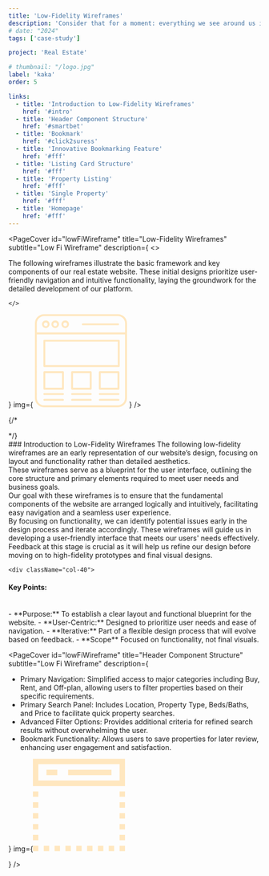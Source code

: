```yaml
---
title: 'Low-Fidelity Wireframes'
description: 'Consider that for a moment: everything we see around us is assumed to have had a cause and is contingent upon.'
# date: "2024"
tags: ['case-study']

project: 'Real Estate'

# thumbnail: "/logo.jpg"
label: 'kaka'
order: 5

links:
  - title: 'Introduction to Low-Fidelity Wireframes'
    href: '#intro'
  - title: 'Header Component Structure'
    href: '#smartbet'
  - title: 'Bookmark'
    href: '#click2suress'
  - title: 'Innovative Bookmarking Feature'
    href: '#fff'
  - title: 'Listing Card Structure'
    href: '#fff'
  - title: 'Property Listing'
    href: '#fff'
  - title: 'Single Property'
    href: '#fff'
  - title: 'Homepage'
    href: '#fff'
---
```



<PageCover id="lowFiWireframe"
  title="Low-Fidelity Wireframes"
  subtitle="Low Fi Wireframe"
  description={
    <>
    <p>
    The following wireframes illustrate the basic framework and key components of our real estate website. These initial designs prioritize user-friendly navigation and intuitive functionality, laying the groundwork for the detailed development of our platform.
    </p>

    </>
  }
  img={ <svg width="184" height="186" viewBox="0 0 184 186" fill="none" xmlns="http://www.w3.org/2000/svg">
<path d="M165.859 0.515625H18.1595C13.3497 0.525601 8.73938 2.43739 5.33652 5.83307C1.93365 9.22875 0.0150048 13.8321 0 18.6368V167.768C0.0100211 172.574 1.92707 177.18 5.33101 180.577C8.73495 183.974 13.3481 185.884 18.1595 185.889H165.859C170.669 185.884 175.28 183.973 178.681 180.576C182.082 177.178 183.995 172.572 184 167.768V38.7819V18.6368C183.99 13.8338 182.076 9.23045 178.676 5.83423C175.276 2.43802 170.668 0.525621 165.859 0.515625ZM7.13883 9.51946C8.47842 7.89322 10.1606 6.58218 12.0656 5.67978C13.9705 4.77737 16.0512 4.30583 18.1595 4.29875H165.859C169.665 4.30376 173.313 5.81597 176.003 8.50379C178.694 11.1916 180.208 14.8356 180.213 18.6368V36.8715H3.84398V18.6368C3.84622 15.3072 5.01148 12.0827 7.13883 9.51946ZM165.859 182.106H18.1595C14.3525 182.101 10.7027 180.589 8.00894 177.902C5.31523 175.214 3.79719 171.57 3.78718 167.768V40.6546H180.099V167.768C180.094 171.549 178.596 175.176 175.93 177.861C173.264 180.545 169.645 182.071 165.859 182.106ZM21.6816 28.0568C23.1837 28.0567 24.6518 27.6104 25.8993 26.7748C27.1469 25.9391 28.1176 24.7518 28.688 23.3637C29.2584 21.9757 29.4027 20.4495 29.1027 18.9793C28.8027 17.5091 28.0719 16.1611 27.0031 15.1068C25.9343 14.0525 24.5758 13.3395 23.1004 13.0583C21.6249 12.7771 20.0991 12.9405 18.7168 13.5277C17.3345 14.1149 16.1582 15.0994 15.3375 16.3561C14.5167 17.6127 14.0885 19.0848 14.1072 20.5851C14.1321 22.5754 14.9411 24.4757 16.3589 25.8742C17.7767 27.2728 19.689 28.0569 21.6816 28.0568ZM21.6816 16.8966C22.4346 16.8968 23.1705 17.1213 23.7951 17.5413C24.4198 17.9613 24.905 18.5578 25.1886 19.2546C25.4723 19.9514 25.5415 20.7169 25.3876 21.4532C25.2336 22.1895 24.8634 22.8633 24.3242 23.3884C23.7851 23.9135 23.1014 24.2662 22.3607 24.4013C21.6199 24.5364 20.8556 24.4478 20.1655 24.147C19.4753 23.8461 18.8907 23.3465 18.4861 22.712C18.0816 22.0776 17.8756 21.3371 17.8944 20.5851C17.9191 19.5982 18.329 18.6601 19.0366 17.971C19.7442 17.2818 20.6934 16.8962 21.6816 16.8966ZM40.5039 28.0568C42.0059 28.0567 43.4741 27.6104 44.7216 26.7748C45.9692 25.9391 46.9399 24.7518 47.5103 23.3637C48.0807 21.9757 48.225 20.4495 47.925 18.9793C47.625 17.5091 46.8941 16.1611 45.8254 15.1068C44.7566 14.0525 43.3981 13.3395 41.9226 13.0583C40.4472 12.7771 38.9213 12.9405 37.5391 13.5277C36.1568 14.1149 34.9805 15.0994 34.1597 16.3561C33.3389 17.6127 32.9107 19.0848 32.9295 20.5851C32.9544 22.5754 33.7634 24.4757 35.1812 25.8742C36.599 27.2728 38.5113 28.0569 40.5039 28.0568ZM40.5039 16.8966C41.2569 16.8968 41.9927 17.1213 42.6174 17.5413C43.2421 17.9613 43.7272 18.5578 44.0109 19.2546C44.2945 19.9514 44.3638 20.7169 44.2098 21.4532C44.0559 22.1895 43.6857 22.8633 43.1465 23.3884C42.6073 23.9135 41.9237 24.2662 41.1829 24.4013C40.4422 24.5364 39.6779 24.4478 38.9878 24.147C38.2976 23.8461 37.7129 23.3465 37.3084 22.712C36.9039 22.0776 36.6979 21.3371 36.7167 20.5851C36.7414 19.5982 37.1513 18.6601 37.8588 17.971C38.5664 17.2818 39.5156 16.8962 40.5039 16.8966ZM60.5002 28.0568C62.0022 28.0567 63.4704 27.6104 64.7179 26.7748C65.9655 25.9391 66.9361 24.7518 67.5065 23.3637C68.0769 21.9757 68.2213 20.4495 67.9213 18.9793C67.6213 17.5091 66.8904 16.1611 65.8216 15.1068C64.7529 14.0525 63.3944 13.3395 61.9189 13.0583C60.4435 12.7771 58.9176 12.9405 57.5354 13.5277C56.1531 14.1149 54.9768 15.0994 54.156 16.3561C53.3352 17.6127 52.907 19.0848 52.9258 20.5851C52.9507 22.5754 53.7597 24.4757 55.1775 25.8742C56.5953 27.2728 58.5076 28.0569 60.5002 28.0568ZM60.5002 16.8966C61.2532 16.8968 61.989 17.1213 62.6137 17.5413C63.2384 17.9613 63.7235 18.5578 64.0072 19.2546C64.2908 19.9514 64.3601 20.7169 64.2061 21.4532C64.0522 22.1895 63.682 22.8633 63.1428 23.3884C62.6036 23.9135 61.92 24.2662 61.1792 24.4013C60.4385 24.5364 59.6742 24.4478 58.9841 24.147C58.2939 23.8461 57.7092 23.3465 57.3047 22.712C56.9002 22.0776 56.6942 21.3371 56.713 20.5851C56.7377 19.5982 57.1476 18.6601 57.8551 17.971C58.5627 17.2818 59.5119 16.8962 60.5002 16.8966ZM93.7326 20.5851C93.7326 20.0834 93.9321 19.6023 94.2873 19.2476C94.6424 18.8928 95.124 18.6935 95.6262 18.6935H166.295C166.797 18.6935 167.279 18.8928 167.634 19.2476C167.989 19.6023 168.189 20.0834 168.189 20.5851C168.189 21.0868 167.989 21.5679 167.634 21.9226C167.279 22.2774 166.797 22.4767 166.295 22.4767H95.6262C95.124 22.4767 94.6424 22.2774 94.2873 21.9226C93.9321 21.5679 93.7326 21.0868 93.7326 20.5851ZM57.9249 159.71C57.9249 160.211 57.7254 160.692 57.3703 161.047C57.0151 161.402 56.5335 161.601 56.0313 161.601H18.8223C18.3201 161.601 17.8384 161.402 17.4833 161.047C17.1282 160.692 16.9287 160.211 16.9287 159.71C16.9287 159.208 17.1282 158.727 17.4833 158.372C17.8384 158.017 18.3201 157.818 18.8223 157.818H56.0313C56.5335 157.818 57.0151 158.017 57.3703 158.372C57.7254 158.727 57.9249 159.208 57.9249 159.71ZM57.9249 171.172C57.9249 171.674 57.7254 172.155 57.3703 172.51C57.0151 172.865 56.5335 173.064 56.0313 173.064H18.8223C18.3201 173.064 17.8384 172.865 17.4833 172.51C17.1282 172.155 16.9287 171.674 16.9287 171.172C16.9287 170.671 17.1282 170.19 17.4833 169.835C17.8384 169.48 18.3201 169.281 18.8223 169.281H56.0313C56.5335 169.281 57.0151 169.48 57.3703 169.835C57.7254 170.19 57.9249 170.671 57.9249 171.172ZM113.407 159.71C113.407 160.211 113.208 160.692 112.852 161.047C112.497 161.402 112.016 161.601 111.513 161.601H74.2287C73.7265 161.601 73.2448 161.402 72.8897 161.047C72.5346 160.692 72.3351 160.211 72.3351 159.71C72.3351 159.208 72.5346 158.727 72.8897 158.372C73.2448 158.017 73.7265 157.818 74.2287 157.818H111.513C112.016 157.818 112.497 158.017 112.852 158.372C113.208 158.727 113.407 159.208 113.407 159.71ZM113.407 171.172C113.407 171.674 113.208 172.155 112.852 172.51C112.497 172.865 112.016 173.064 111.513 173.064H74.2287C73.7265 173.064 73.2448 172.865 72.8897 172.51C72.5346 172.155 72.3351 171.674 72.3351 171.172C72.3351 170.671 72.5346 170.19 72.8897 169.835C73.2448 169.48 73.7265 169.281 74.2287 169.281H111.513C112.016 169.281 112.497 169.48 112.852 169.835C113.208 170.19 113.407 170.671 113.407 171.172ZM167.545 51.4554H18.8223C18.3201 51.4554 17.8384 51.6547 17.4833 52.0094C17.1282 52.3642 16.9287 52.8453 16.9287 53.347V103.946C16.9287 104.448 17.1282 104.929 17.4833 105.284C17.8384 105.639 18.3201 105.838 18.8223 105.838H167.545C168.047 105.838 168.529 105.639 168.884 105.284C169.239 104.929 169.438 104.448 169.438 103.946V53.347C169.438 52.8453 169.239 52.3642 168.884 52.0094C168.529 51.6547 168.047 51.4554 167.545 51.4554ZM165.651 102.055H20.7159V55.2385H165.651V102.055ZM56.0313 114.104H18.8223C18.3201 114.104 17.8384 114.303 17.4833 114.658C17.1282 115.013 16.9287 115.494 16.9287 115.996V148.984C16.9287 149.486 17.1282 149.967 17.4833 150.322C17.8384 150.677 18.3201 150.876 18.8223 150.876H56.0313C56.5335 150.876 57.0151 150.677 57.3703 150.322C57.7254 149.967 57.9249 149.486 57.9249 148.984V115.996C57.9249 115.494 57.7254 115.013 57.3703 114.658C57.0151 114.303 56.5335 114.104 56.0313 114.104ZM54.1377 147.093H20.7159V117.887H54.1377V147.093ZM111.513 114.104H74.2287C73.7265 114.104 73.2448 114.303 72.8897 114.658C72.5346 115.013 72.3351 115.494 72.3351 115.996V148.984C72.3351 149.486 72.5346 149.967 72.8897 150.322C73.2448 150.677 73.7265 150.876 74.2287 150.876H111.513C112.016 150.876 112.497 150.677 112.852 150.322C113.208 149.967 113.407 149.486 113.407 148.984V115.996C113.407 115.494 113.208 115.013 112.852 114.658C112.497 114.303 112.016 114.104 111.513 114.104ZM109.62 147.093H76.1223V117.887H109.62V147.093ZM166.939 114.104H129.654C129.152 114.104 128.67 114.303 128.315 114.658C127.96 115.013 127.76 115.494 127.76 115.996V148.984C127.76 149.486 127.96 149.967 128.315 150.322C128.67 150.677 129.152 150.876 129.654 150.876H166.939C167.441 150.876 167.923 150.677 168.278 150.322C168.633 149.967 168.832 149.486 168.832 148.984V115.996C168.832 115.494 168.633 115.013 168.278 114.658C167.923 114.303 167.441 114.104 166.939 114.104ZM165.045 147.093H131.548V117.887H165.045V147.093ZM168.832 159.71C168.832 160.211 168.633 160.692 168.278 161.047C167.923 161.402 167.441 161.601 166.939 161.601H129.654C129.152 161.601 128.67 161.402 128.315 161.047C127.96 160.692 127.76 160.211 127.76 159.71C127.76 159.208 127.96 158.727 128.315 158.372C128.67 158.017 129.152 157.818 129.654 157.818H166.939C167.441 157.818 167.923 158.017 168.278 158.372C168.633 158.727 168.832 159.208 168.832 159.71ZM168.832 171.172C168.832 171.674 168.633 172.155 168.278 172.51C167.923 172.865 167.441 173.064 166.939 173.064H129.654C129.152 173.064 128.67 172.865 128.315 172.51C127.96 172.155 127.76 171.674 127.76 171.172C127.76 170.671 127.96 170.19 128.315 169.835C128.67 169.48 129.152 169.281 129.654 169.281H166.939C167.441 169.281 167.923 169.48 168.278 169.835C168.633 170.19 168.832 170.671 168.832 171.172Z" fill="#FFE7BF"/>
</svg>
}
/>

 {/* <div className="content-holder col-container">


<div className="col-50"></div>

</div>  */}

<div className="content-holder ">

  <div className="col-40">
    ### Introduction to Low-Fidelity Wireframes The following low-fidelity
    wireframes are an early representation of our website’s design, focusing on
    layout and functionality rather than detailed aesthetics.
  </div>

  <div className="col-40">
    These wireframes serve as a blueprint for the user interface, outlining the
    core structure and primary elements required to meet user needs and business
    goals.
  </div>

  <div className="col-40">
    Our goal with these wireframes is to ensure that the fundamental components
    of the website are arranged logically and intuitively, facilitating easy
    navigation and a seamless user experience.
  </div>

  <div className="col-40">
    By focusing on functionality, we can identify potential issues early in the
    design process and iterate accordingly. These wireframes will guide us in
    developing a user-friendly interface that meets our users' needs
    effectively.
  </div>

  <div className="col-40">
    Feedback at this stage is crucial as it will help us refine our design
    before moving on to high-fidelity prototypes and final visual designs.
  </div>

    <div className="col-40">
   #### Key Points:
   <br/>
   - **Purpose:** To establish a clear layout and functional blueprint for the website.
   - **User-Centric:** Designed to prioritize user needs and ease of navigation.
   - **Iterative:** Part of a flexible design process that will evolve based on feedback.
   - **Scope** Focused on functionality, not final visuals.
  </div>
</div>

<PageCover id="lowFiWireframe"
  title="Header Component Structure"
  subtitle="Low Fi Wireframe"
  description={
     <ul>
      <li>
        <span>Primary Navigation:</span>
       Simplified access to major categories including Buy, Rent, and Off-plan, allowing users to filter properties based on their specific requirements.
      </li>
      <li>
        <span>Primary Search Panel:</span>
        Includes Location, Property Type, Beds/Baths, and Price to facilitate quick property searches.
      </li>
      <li>
        <span>Advanced Filter Options:</span>
         Provides additional criteria for refined search results without overwhelming the user.
      </li>
         <li>
        <span>Bookmark Functionality: </span>
        Allows users to save properties for later review, enhancing user engagement and satisfaction.
      </li>
    </ul>
  }
  img={<svg width="184" height="185" viewBox="0 0 184 185" fill="none" xmlns="http://www.w3.org/2000/svg">
<path d="M184 54.6333H0V0.515625H184V54.6333ZM10.8235 43.8097H173.176V11.3392H10.8235V43.8097Z" fill="#FFE7BF"/>
<path d="M184 173.691H173.177V184.515H184V173.691Z" fill="#FFE7BF"/>
<path d="M162.353 184.515H151.53V173.691H162.353V184.515ZM140.706 184.515H129.883V173.691H140.706V184.515ZM119.059 184.515H108.236V173.691H119.059V184.515ZM97.4122 184.515H86.5886V173.691H97.4122V184.515ZM75.7651 184.515H64.9416V173.691H75.7651V184.515ZM54.118 184.515H43.2945V173.691H54.118V184.515ZM32.471 184.515H21.6475V173.691H32.471V184.515Z" fill="#FFE7BF"/>
<path d="M10.8235 173.691H0V184.515H10.8235V173.691Z" fill="#FFE7BF"/>
<path d="M10.8235 162.869H0V152.045H10.8235V162.869ZM10.8235 141.222H0V130.398H10.8235V141.222ZM10.8235 119.575H0V108.751H10.8235V119.575ZM10.8235 97.9276H0V87.1041H10.8235V97.9276ZM10.8235 76.2806H0V65.457H10.8235V76.2806Z" fill="#FFE7BF"/>
<path d="M184 162.869H173.177V152.045H184V162.869ZM184 141.222H173.177V130.398H184V141.222ZM184 119.575H173.177V108.751H184V119.575ZM184 97.9276H173.177V87.1041H184V97.9276ZM184 76.2806H173.177V65.457H184V76.2806Z" fill="#FFE7BF"/>
<path d="M48.7057 22.1621H27.0586V32.9856H48.7057V22.1621Z" fill="#FFE7BF"/>
<path d="M156.941 22.1621H70.3525V32.9856H156.941V22.1621Z" fill="#FFE7BF"/>
</svg>

}
/>

 <div className="content-holder ">

<div className='max-731'>
<ImageViewerModal src="/case-study/real-estate/search-bar/header-search.jpg" alt="Primary Fields" />
<ImageViewerModal src="/case-study/real-estate/search-bar/search-location.jpg" alt="Primary Fields" />
  <ImageViewerModal src="/case-study/real-estate/search-bar/search-type.jpg" alt="Primary Fields" />
  <ImageViewerModal src="/case-study/real-estate/search-bar/search-beds-baths.jpg" alt="Primary Fields" />
  <ImageViewerModal src="/case-study/real-estate/search-bar/search-price.jpg" alt="Primary Fields" />
  <ImageViewerModal src="/case-study/real-estate/search-bar/search-filter.jpg" alt="Primary Fields" />
</div>





  
</div> 
